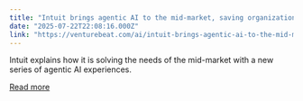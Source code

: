 ```yaml
---
title: "Intuit brings agentic AI to the mid-market, saving organizations 17 to 20 hours a month"
date: "2025-07-22T22:08:16.000Z"
link: "https://venturebeat.com/ai/intuit-brings-agentic-ai-to-the-mid-market-saving-organizations-17-to-20-hours-a-month/"
---
```


Intuit explains how it is solving the needs of the mid-market with a new series of agentic AI experiences.

[Read more](https://venturebeat.com/ai/intuit-brings-agentic-ai-to-the-mid-market-saving-organizations-17-to-20-hours-a-month/)
